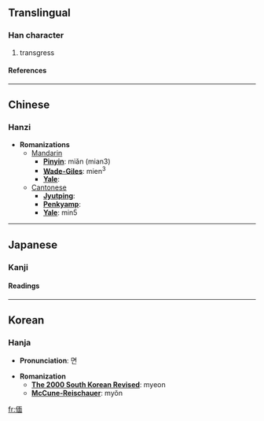 ==Translingual==
===Han character===
{{Han char|rad=人|as=09|sn=11|four=2126<sub>0</sub>|canj=人一田中 (OMWL)}}
# transgress
====References====
{{Han ref|kx=0111.260|dkj=00890|dj=0237.230|hdz=10188.060|uh=506D|ud=20589|bh=B0C1|bd=45249}}
----

==Chinese==
===Hanzi===


* '''Romanizations'''
** [[Mandarin]]
*** '''[[Pinyin]]''': miǎn (mian3)
*** '''[[Wade-Giles]]''': mien<sup>3</sup>
*** '''[[Yale]]''': 
**[[Cantonese]]
***'''[[Jyutping]]''':
***'''[[Penkyamp]]''': 
***'''[[Yale]]''': min5


----
==Japanese==
===Kanji===
{{ja-kanji|grade=|rs=人09}}
====Readings====
{{ja-readings|on=[[べん]] (ben), [[めん]] (men)|kun=[[むかう]] (mukau), [[そむく]] (somuku), [[かなう]] (kanau)}}


----
==Korean==
===Hanja===

* '''Pronunciation''': 면

* '''Romanization'''
** '''[[The 2000 South Korean Revised Romanization|The 2000 South Korean Revised]]''': myeon
** '''[[McCune-Reischauer]]''': myŏn


[[fr:偭]]